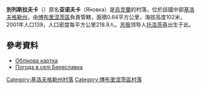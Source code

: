 {{coord|47|53|34|N|32|17|25|E|scale:30000_region:UA|display=title}}

'''別列斯拉夫卡'''（{{lang-uk|Береславка}}）原名'''亚诺夫卡'''（Я́новка）是[[烏克蘭|烏克蘭]]的村落，位於該國中部[[基洛夫格勒州|基洛夫格勒州]]，由[[博布里涅茨區|博布里涅茨區]]負責管轄，面積0.64平方公里，海拔高度102米，2001年人口139，人口密度每平方公里218.9人。[[苏俄|苏俄]]领导人[[托洛茨基|托洛茨基]]出生于此。

==參考資料==
*[http://gska2.rada.gov.ua/pls/z7502/A005?rdat1=11.06.2009&rf7571=16346 Облікова картка]{{dead link|date=2017年11月 |bot=InternetArchiveBot |fix-attempted=yes }}
* [http://weather.in.ua/ua/kirovogradskaja/1040 Погода в селі Береславка]{{Wayback|url=http://weather.in.ua/ua/kirovogradskaja/1040 |date=20190928210848 }}

{{DEFAULTSORT:Береславка}}
[[Category:基洛夫格勒州村落|Category:基洛夫格勒州村落]]
[[Category:博布里涅茨區村落|Category:博布里涅茨區村落]]


{{Kirovohrad-geo-stub}}